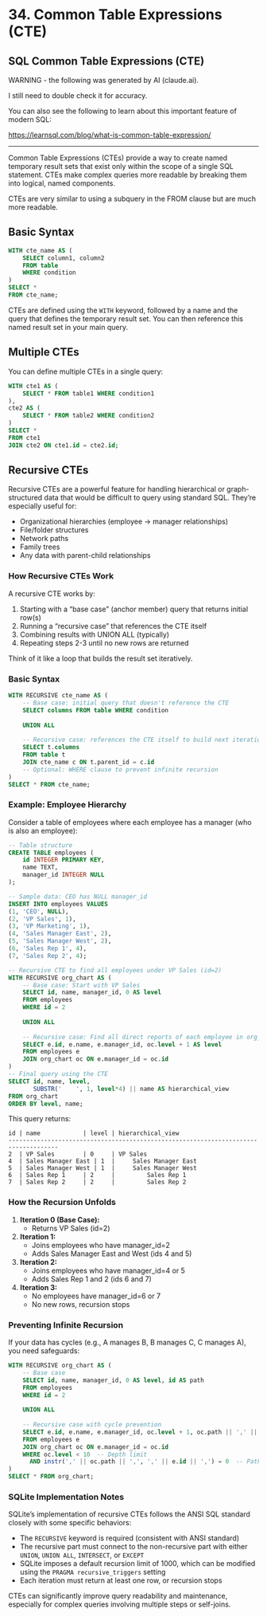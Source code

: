 # <yrChapterNumber>34. </yrChapterNumber> Common Table Expressions (CTE)

## SQL Common Table Expressions (CTE)
WARNING - the following was generated by AI (claude.ai). 

I still need to double check it for accuracy.

You can also see the following to learn about this important feature of modern SQL:

<https://learnsql.com/blog/what-is-common-table-expression/>

--- 

Common Table Expressions (CTEs) provide a way to create named temporary result sets that exist only within the scope of a single SQL statement. CTEs make complex queries more readable by breaking them into logical, named components.

CTEs are very similar to using a subquery in the FROM clause but are 
much more readable.


## Basic Syntax

```.sql
WITH cte_name AS (
    SELECT column1, column2
    FROM table
    WHERE condition
)
SELECT *
FROM cte_name;
```

CTEs are defined using the `WITH` keyword, followed by a name and the query that defines the temporary result set. You can then reference this named result set in your main query.

## Multiple CTEs

You can define multiple CTEs in a single query:

```.sql
WITH cte1 AS (
    SELECT * FROM table1 WHERE condition1
),
cte2 AS (
    SELECT * FROM table2 WHERE condition2
)
SELECT *
FROM cte1
JOIN cte2 ON cte1.id = cte2.id;
```

## Recursive CTEs

Recursive CTEs are a powerful feature for handling hierarchical or graph-structured data that would be difficult to query using standard SQL. They're especially useful for:

- Organizational hierarchies (employee → manager relationships)
- File/folder structures
- Network paths
- Family trees
- Any data with parent-child relationships

### How Recursive CTEs Work

A recursive CTE works by:

1. Starting with a "base case" (anchor member) query that returns initial row(s)
2. Running a "recursive case" that references the CTE itself
3. Combining results with UNION ALL (typically)
4. Repeating steps 2-3 until no new rows are returned

Think of it like a loop that builds the result set iteratively.

### Basic Syntax

```.sql
WITH RECURSIVE cte_name AS (
    -- Base case: initial query that doesn't reference the CTE
    SELECT columns FROM table WHERE condition
    
    UNION ALL
    
    -- Recursive case: references the CTE itself to build next iteration
    SELECT t.columns
    FROM table t
    JOIN cte_name c ON t.parent_id = c.id
    -- Optional: WHERE clause to prevent infinite recursion
)
SELECT * FROM cte_name;
```

### Example: Employee Hierarchy

Consider a table of employees where each employee has a manager (who is also an employee):

```.sql
-- Table structure
CREATE TABLE employees (
    id INTEGER PRIMARY KEY,
    name TEXT,
    manager_id INTEGER NULL
);

-- Sample data: CEO has NULL manager_id
INSERT INTO employees VALUES
(1, 'CEO', NULL),
(2, 'VP Sales', 1),
(3, 'VP Marketing', 1),
(4, 'Sales Manager East', 2),
(5, 'Sales Manager West', 2),
(6, 'Sales Rep 1', 4),
(7, 'Sales Rep 2', 4);

-- Recursive CTE to find all employees under VP Sales (id=2)
WITH RECURSIVE org_chart AS (
    -- Base case: Start with VP Sales
    SELECT id, name, manager_id, 0 AS level
    FROM employees
    WHERE id = 2
    
    UNION ALL
    
    -- Recursive case: Find all direct reports of each employee in org_chart
    SELECT e.id, e.name, e.manager_id, oc.level + 1 AS level
    FROM employees e
    JOIN org_chart oc ON e.manager_id = oc.id
)
-- Final query using the CTE
SELECT id, name, level, 
       SUBSTR('    ', 1, level*4) || name AS hierarchical_view
FROM org_chart
ORDER BY level, name;
```

This query returns:

```
id | name            | level | hierarchical_view
------------------------------------------------------------------------------------
2  | VP Sales        | 0     | VP Sales
4  | Sales Manager East | 1  |     Sales Manager East
5  | Sales Manager West | 1  |     Sales Manager West
6  | Sales Rep 1     | 2     |         Sales Rep 1
7  | Sales Rep 2     | 2     |         Sales Rep 2
```

### How the Recursion Unfolds

1. **Iteration 0 (Base Case):**
   - Returns VP Sales (id=2)
   
2. **Iteration 1:**
   - Joins employees who have manager_id=2
   - Adds Sales Manager East and West (ids 4 and 5)
   
3. **Iteration 2:**
   - Joins employees who have manager_id=4 or 5
   - Adds Sales Rep 1 and 2 (ids 6 and 7)
   
4. **Iteration 3:**
   - No employees have manager_id=6 or 7
   - No new rows, recursion stops

### Preventing Infinite Recursion

If your data has cycles (e.g., A manages B, B manages C, C manages A), you need safeguards:

```.sql
WITH RECURSIVE org_chart AS (
    -- Base case
    SELECT id, name, manager_id, 0 AS level, id AS path
    FROM employees
    WHERE id = 2
    
    UNION ALL
    
    -- Recursive case with cycle prevention
    SELECT e.id, e.name, e.manager_id, oc.level + 1, oc.path || ',' || e.id
    FROM employees e
    JOIN org_chart oc ON e.manager_id = oc.id
    WHERE oc.level < 10  -- Depth limit
      AND instr(',' || oc.path || ',', ',' || e.id || ',') = 0  -- Path check for cycles
)
SELECT * FROM org_chart;
```

### SQLite Implementation Notes

SQLite's implementation of recursive CTEs follows the ANSI SQL standard closely with some specific behaviors:

- The `RECURSIVE` keyword is required (consistent with ANSI standard)
- The recursive part must connect to the non-recursive part with either `UNION`, `UNION ALL`, `INTERSECT`, or `EXCEPT`
- SQLite imposes a default recursion limit of 1000, which can be modified using the `PRAGMA recursive_triggers` setting
- Each iteration must return at least one row, or recursion stops

CTEs can significantly improve query readability and maintenance, especially for complex queries involving multiple steps or self-joins.
